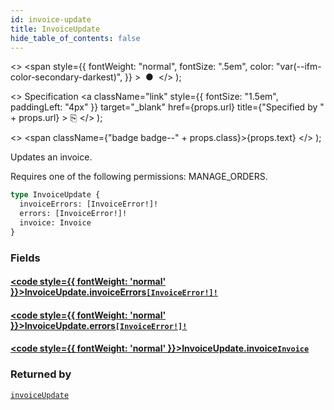 ```yaml
---
id: invoice-update
title: InvoiceUpdate
hide_table_of_contents: false
---
```


  <>
    <span
      style={{
        fontWeight: "normal",
        fontSize: ".5em",
        color: "var(--ifm-color-secondary-darkest)",
      }}
    >
      &nbsp;●&nbsp;
    </span>
  </>
);

  <>
    Specification
    <a
      className="link"
      style={{ fontSize: "1.5em", paddingLeft: "4px" }}
      target="\_blank"
      href={props.url}
      title={"Specified by " + props.url}
    >
      ⎘
    </a>
  </>
);

  <>
    <span className={"badge badge--" + props.class}>{props.text}</span>
  </>
);

Updates an invoice.

Requires one of the following permissions: MANAGE_ORDERS.

```graphql
type InvoiceUpdate {
  invoiceErrors: [InvoiceError!]!
  errors: [InvoiceError!]!
  invoice: Invoice
}
```

### Fields

#### [<code style={{ fontWeight: 'normal' }}>InvoiceUpdate.<b>invoiceErrors</b></code>](#)<Bullet />[`[InvoiceError!]!`](../../../api-reference/miscellaneous/objects/invoice-error) <Badge class="secondary" text="non-null"/> <Badge class="secondary" text="object"/> <Badge class="secondary" text="miscellaneous"/>

>

#### [<code style={{ fontWeight: 'normal' }}>InvoiceUpdate.<b>errors</b></code>](#)<Bullet />[`[InvoiceError!]!`](../../../api-reference/miscellaneous/objects/invoice-error) <Badge class="secondary" text="non-null"/> <Badge class="secondary" text="object"/> <Badge class="secondary" text="miscellaneous"/>

>

#### [<code style={{ fontWeight: 'normal' }}>InvoiceUpdate.<b>invoice</b></code>](#)<Bullet />[`Invoice`](../../../api-reference/miscellaneous/objects/invoice) <Badge class="secondary" text="object"/> <Badge class="secondary" text="miscellaneous"/>

>

### Returned by

[`invoiceUpdate`](../../../api-reference/miscellaneous/mutations/invoice-update) <Badge class="secondary" text="mutation"/>
